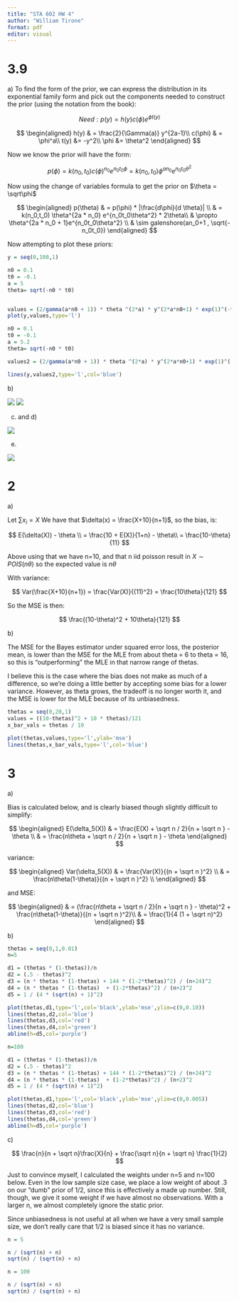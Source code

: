 ```yaml
---
title: "STA 602 HW 4"
author: "William Tirone"
format: pdf
editor: visual
---
```


# 3.9

a\) To find the form of the prior, we can express the distribution in its exponential family form and pick out the components needed to construct the prior (using the notation from the book):

$$
Need: p(y) = h(y)c(\phi)e^{\phi t(y)}
$$

$$
\begin{aligned}
h(y) & = \frac{2}{\Gamma(a)} y^{2a-1}\\
c(\phi) & = \phi^a\\
t(y) &= -y^2\\
\phi &= \theta^2
\end{aligned}
$$

Now we know the prior will have the form:

$$
p(\phi) = k(n_0,t_0)c(\phi)^{n_0}e^{n_0t_0\phi} = k(n_0,t_0)\phi^{a n_0}e^{n_0t_0\theta^2}
$$

Now using the change of variables formula to get the prior on $\theta = \sqrt\phi$

$$
\begin{aligned}
p(\theta) & = p(\phi) * |\frac{d\phi}{d \theta}| \\
& = k(n_0,t_0) \theta^{2a * n_0} e^{n_0t_0\theta^2}  * 2\theta\\
& \propto \theta^{2a * n_0 + 1}e^{n_0t_0\theta^2} \\
& \sim galenshore(an_0+1 , \sqrt{-n_0t_0})
\end{aligned}
$$

Now attempting to plot these priors:

```r


y = seq(0,100,1)

n0 = 0.1
t0 = -0.1
a = 5
theta= sqrt(-n0 * t0)


values = (2/gamma(a*n0 + 1)) * theta ^(2*a) * y^(2*a*n0+1) * exp(1)^(-theta^2 * y^2)
plot(y,values,type='l')

n0 = 0.1
t0 = -0.1
a = 5.2
theta= sqrt(-n0 * t0)

values2 = (2/gamma(a*n0 + 1)) * theta ^(2*a) * y^(2*a*n0+1) * exp(1)^(-theta^2 * y^2)

lines(y,values2,type='l',col='blue')
```

b\)

![](IMG_0013.PNG) ![](IMG_0014.PNG)

c)  and d)

![](IMG_0015.PNG)

e)  

![](IMG_0016.PNG)

# 2

a\)

Let $\sum x_i = X$ We have that $\delta(x) = \frac{X+10}{n+1}$, so the bias, is:

$$
E(\delta(X)) - \theta \\
= \frac{10 + E(X)}{1+n} - \theta\\
= \frac{10-\theta}{11}
$$

Above using that we have n=10, and that n iid poisson result in $X \sim POIS(n\theta)$ so the expected value is $n\theta$

With variance:

$$
Var(\frac{X+10}{n+1}) = \frac{Var(X)}{(11)^2} = \frac{10\theta}{121}
$$

So the MSE is then:

$$
\frac{(10-\theta)^2 + 10\theta}{121}
$$

b\)

The MSE for the Bayes estimator under squared error loss, the posterior mean, is lower than the MSE for the MLE from about theta = 6 to theta = 16, so this is "outperforming" the MLE in that narrow range of thetas.

I believe this is the case where the bias does not make as much of a difference, so we're doing a little better by accepting some bias for a lower variance. However, as theta grows, the tradeoff is no longer worth it, and the MSE is lower for the MLE because of its unbiasedness.

```r
thetas = seq(0,20,1)
values = ((10-thetas)^2 + 10 * thetas)/121
x_bar_vals = thetas / 10

plot(thetas,values,type='l',ylab='mse')
lines(thetas,x_bar_vals,type='l',col='blue')
```

# 3

a\)

Bias is calculated below, and is clearly biased though slightly difficult to simplify:

$$
\begin{aligned}
E(\delta_5(X)) & = \frac{E(X) + \sqrt n / 2}{n + \sqrt n } - \theta \\ 
& = \frac{n\theta + \sqrt n / 2}{n + \sqrt n } - \theta
\end{aligned}
$$

variance:

$$
\begin{aligned}
Var(\delta_5(X)) & = \frac{Var(X)}{(n + \sqrt n )^2} \\
& = \frac{n\theta(1-\theta)}{(n + \sqrt n )^2} \\
\end{aligned}
$$

and MSE:

$$
\begin{aligned}
& = (\frac{n\theta + \sqrt n / 2}{n + \sqrt n } - \theta)^2 + 
\frac{n\theta(1-\theta)}{(n + \sqrt n )^2}\\
& = \frac{1}{4 (1 + \sqrt n)^2}
\end{aligned}
$$

b\)

```r
thetas = seq(0,1,0.01)
n=5

d1 = (thetas * (1-thetas))/n
d2 = (.5 - thetas)^2
d3 = (n * thetas * (1-thetas) + 144 * (1-2*thetas)^2) / (n+24)^2
d4 = (n * thetas * (1-thetas)  + (1-2*thetas)^2) / (n+2)^2
d5 = 1 / (4 * (sqrt(n) + 1)^2)

plot(thetas,d1,type='l',col='black',ylab='mse',ylim=c(0,0.10))
lines(thetas,d2,col='blue')
lines(thetas,d3,col='red')
lines(thetas,d4,col='green')
abline(h=d5,col='purple')
```

```r
n=100

d1 = (thetas * (1-thetas))/n
d2 = (.5 - thetas)^2
d3 = (n * thetas * (1-thetas) + 144 * (1-2*thetas)^2) / (n+24)^2
d4 = (n * thetas * (1-thetas)  + (1-2*thetas)^2) / (n+2)^2
d5 = 1 / (4 * (sqrt(n) + 1)^2)

plot(thetas,d1,type='l',col='black',ylab='mse',ylim=c(0,0.005))
lines(thetas,d2,col='blue')
lines(thetas,d3,col='red')
lines(thetas,d4,col='green')
abline(h=d5,col='purple')
```

c\)

$$
\frac{n}{n + \sqrt n}\frac{X}{n} + \frac{\sqrt n}{n + \sqrt n} \frac{1}{2}
$$

Just to convince myself, I calculated the weights under n=5 and n=100 below. Even in the low sample size case, we place a low weight of about .3 on our "dumb" prior of 1/2, since this is effectively a made up number. Still, though, we give it some weight if we have almost no observations. With a larger n, we almost completely ignore the static prior.

Since unbiasedness is not useful at all when we have a very small sample size, we don't really care that 1/2 is biased since it has no variance.

```r
n = 5 

n / (sqrt(n) + n)
sqrt(n) / (sqrt(n) + n)
```

```r
n = 100 

n / (sqrt(n) + n)
sqrt(n) / (sqrt(n) + n)
```
